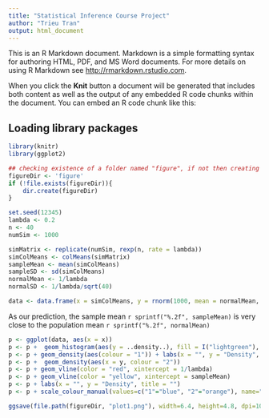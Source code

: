 ```yaml
---
title: "Statistical Inference Course Project"
author: "Trieu Tran"
output: html_document
---
```


This is an R Markdown document. Markdown is a simple formatting syntax for authoring HTML, PDF, and MS Word documents. For more details on using R Markdown see <http://rmarkdown.rstudio.com>.

When you click the **Knit** button a document will be generated that includes both content as well as the output of any embedded R code chunks within the document. You can embed an R code chunk like this:

## Loading library packages

```R
library(knitr)
library(ggplot2)

## checking existence of a folder named "figure", if not then creating one to store plot figures
figureDir <- 'figure'
if (!file.exists(figureDir)){
    dir.create(figureDir)
} 
```
```r
set.seed(12345)
lambda <- 0.2
n <- 40
numSim <- 1000

simMatrix <- replicate(numSim, rexp(n, rate = lambda))
simColMeans <- colMeans(simMatrix)
sampleMean <- mean(simColMeans)
sampleSD <- sd(simColMeans)
normalMean <- 1/lambda
normalSD <- 1/lambda/sqrt(40)

data <- data.frame(x = simColMeans, y = rnorm(1000, mean = normalMean, sd = normalSD))

```
As our prediction, the sample mean `r sprintf("%.2f", sampleMean)` is very close to the population mean `r sprintf("%.2f", normalMean)`

```r
p <- ggplot(data, aes(x = x))
p <- p +  geom_histogram(aes(y = ..density..), fill = I("lightgreen"), col = I("black"), binwidth = 0.2) 
p <- p + geom_density(aes(colour = "1")) + labs(x = "", y = "Density", title = "") 
p <- p +  geom_density(aes(x = y, colour = "2")) 
p <- p + geom_vline(color = "red", xintercept = 1/lambda)
p <- p + geom_vline(color = "yellow", xintercept = sampleMean)
p <- p + labs(x = "", y = "Density", title = "")
p <- p + scale_colour_manual(values=c("1"="blue", "2"="orange"), name="", labels = c("Simulated", "Theoritical"))

ggsave(file.path(figureDir, "plot1.png"), width=6.4, height=4.8, dpi=100)
```
